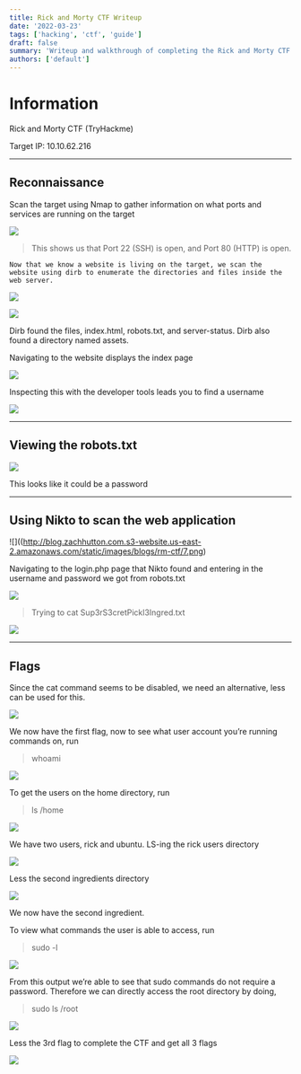 ```yaml
---
title: Rick and Morty CTF Writeup
date: '2022-03-23'
tags: ['hacking', 'ctf', 'guide']
draft: false
summary: 'Writeup and walkthrough of completing the Rick and Morty CTF'
authors: ['default']
---
```


# Information

Rick and Morty CTF (TryHackme)

Target IP: 10.10.62.216

---

## Reconnaissance

Scan the target using Nmap to gather information on what ports and services are running on the target

![](https://s3.us-east-2.amazonaws.com/images.zachhutton.com/rm-ctf/1.png)

> This shows us that Port 22 (SSH) is open, and Port 80 (HTTP) is open.

    Now that we know a website is living on the target, we scan the website using dirb to enumerate the directories and files inside the web server.

![](https://s3.us-east-2.amazonaws.com/images.zachhutton.com/rm-ctf/2.png)

![](http://blog.zachhutton.com.s3-website.us-east-2.amazonaws.com/static/images/blogs/rm-ctf/3.png)

Dirb found the files, index.html, robots.txt, and server-status. Dirb also found a directory named assets.

Navigating to the website displays the index page

![](http://blog.zachhutton.com.s3-website.us-east-2.amazonaws.com/static/images/blogs/rm-ctf/4.png)

Inspecting this with the developer tools leads you to find a username

![](http://blog.zachhutton.com.s3-website.us-east-2.amazonaws.com/static/images/blogs/rm-ctf/5.png)

---

## Viewing the robots.txt

![](http://blog.zachhutton.com.s3-website.us-east-2.amazonaws.com/static/images/blogs/rm-ctf/6.png)

This looks like it could be a password

---

## Using Nikto to scan the web application

![]((http://blog.zachhutton.com.s3-website.us-east-2.amazonaws.com/static/images/blogs/rm-ctf/7.png)

Navigating to the login.php page that Nikto found and entering in the username and password we got from robots.txt

![](http://blog.zachhutton.com.s3-website.us-east-2.amazonaws.com/static/images/blogs/rm-ctf/8.png)

> Trying to cat Sup3rS3cretPickl3Ingred.txt

![](http://blog.zachhutton.com.s3-website.us-east-2.amazonaws.com/static/images/blogs/rm-ctf/9.png)

---

## Flags

Since the cat command seems to be disabled, we need an alternative, less can be used for this.

![](http://blog.zachhutton.com.s3-website.us-east-2.amazonaws.com/static/images/blogs/rm-ctf/10.png)

We now have the first flag, now to see what user account you’re running commands on, run

> whoami

![](http://blog.zachhutton.com.s3-website.us-east-2.amazonaws.com/static/images/blogs/rm-ctf/11.png)

To get the users on the home directory, run

> ls /home

![](http://blog.zachhutton.com.s3-website.us-east-2.amazonaws.com/static/images/blogs/rm-ctf/12.png)

We have two users, rick and ubuntu. LS-ing the rick users directory

![](http://blog.zachhutton.com.s3-website.us-east-2.amazonaws.com/static/images/blogs/rm-ctf/13.png)

Less the second ingredients directory

![](http://blog.zachhutton.com.s3-website.us-east-2.amazonaws.com/static/images/blogs/rm-ctf/14.png)

We now have the second ingredient.

To view what commands the user is able to access, run

> sudo -l

![](http://blog.zachhutton.com.s3-website.us-east-2.amazonaws.com/static/images/blogs/rm-ctf/15.png)

From this output we’re able to see that sudo commands do not require a password. Therefore we can directly access the root directory by doing,

> sudo ls /root

![](http://blog.zachhutton.com.s3-website.us-east-2.amazonaws.com/static/images/blogs/rm-ctf/16.png)

Less the 3rd flag to complete the CTF and get all 3 flags

![](http://blog.zachhutton.com.s3-website.us-east-2.amazonaws.com/static/images/blogs/rm-ctf/17.png)
